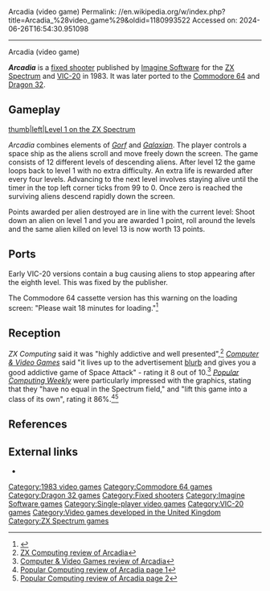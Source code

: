 Arcadia (video game)
Permalink: //en.wikipedia.org/w/index.php?title=Arcadia_%28video_game%29&oldid=1180993522
Accessed on: 2024-06-26T16:54:30.951098



------
Arcadia (video game)
{{Short description|1983 video game}}
{{Infobox video game
|title= Arcadia
| image= Arcadia cassette inlay.jpg
|caption= Spectrum cassette inlay
|designer= David H. Lawson
|publisher= [[Imagine Software]]
|series=
|engine=
|released= 1983
|genre= [[Fixed shooter]]
|modes= [[Single-player video game|Single-player]]
|platforms= [[VIC-20]], [[ZX Spectrum]], [[Commodore 64]],<ref>[ftp://ftp.worldofspectrum.org/pub/sinclair/games-adverts/a/Arcadia.jpg Spectrum & Vic20 bestseller now on Commodore 64]{{dead link|date=October 2016|bot=InternetArchiveBot |fix-attempted=yes }}</ref> [[Dragon 32]]<ref>{{Cite web | url=http://www.dragon32universe.info/profs/dragon/cats/imagine.html | title=Dragon 32 Games by - Provided by Dragon 32 Universe}}</ref>
}}

'''''Arcadia''''' is a [[fixed shooter]] published by [[Imagine Software]] for the [[ZX Spectrum]] and [[VIC-20]] in 1983. It was later ported to the  [[Commodore 64]] and [[Dragon 32]].

==Gameplay==
[[image:Zx arcadia screenshot.png|thumb|left|Level 1 on the ZX Spectrum]]

''Arcadia'' combines elements of ''[[Gorf]]'' and ''[[Galaxian]]''. The player controls a space ship as the aliens scroll and move freely down the screen. The game consists of 12 different levels of descending aliens. After level 12 the game loops back to level 1 with no extra difficulty. An extra life is rewarded after every four levels. Advancing to the next level involves staying alive until the timer in the top left corner ticks from 99 to 0. Once zero is reached the surviving aliens descend rapidly down the screen.

Points awarded per alien destroyed are in line with the current level: Shoot down an alien on level 1 and you are awarded 1 point, roll around the levels and the same alien killed on level 13 is now worth 13 points.

==Ports==
Early VIC-20 versions contain a bug causing aliens to stop appearing after the eighth level. This was fixed by the publisher.{{Citation needed|date=January 2019}}

The Commodore 64 cassette version has this warning on the loading screen: "Please wait 18 minutes for loading."<ref>{{cite tweet|number=901874672396115968|user=Commodore_lives|title=ZZzzzzz...  ZZzzzz...<!-- full text of tweet that Twitter returned to the bot (excluding links) added by TweetCiteBot. This may be better truncated or may need expanding (TW limits responses to 140 characters) or case changes. --> |date=27 August 2017}}</ref>

==Reception==
''ZX Computing'' said it was "highly addictive and well presented",<ref>[http://www.worldofspectrum.org/showmag.cgi?mag=ZXComputing/Issue8304/Pages/ZXComputing830400115.jpg ZX Computing review of Arcadia]</ref> ''[[Computer & Video Games]]'' said "it lives up to the advertisement [[blurb]] and gives you a good addictive game of Space Attack" - rating it 8 out of 10.<ref>[http://www.worldofspectrum.org/showmag.cgi?mag=C+VG/Issue017/Supplement/CVG017Supplement08.jpg Computer & Video Games review of Arcadia]</ref>  ''[[Popular Computing Weekly]]'' were particularly impressed with the graphics, stating that they "have no equal in the Spectrum field," and "lift this game into a class of its own", rating it 86%.<ref>[http://www.worldofspectrum.org/showmag.cgi?mag=PopularComputingWeekly/Issue830303/Pages/PopularComputingWeekly83030300013.jpg Popular Computing review of Arcadia page 1]</ref><ref>[http://www.worldofspectrum.org/showmag.cgi?mag=PopularComputingWeekly/Issue830303/Pages/PopularComputingWeekly83030300014.jpg Popular Computing review of Arcadia page 2]</ref>

==References==
{{reflist}}

== External links ==
*{{WoS_game|id=0000237|name=Arcadia}}

[[Category:1983 video games]]
[[Category:Commodore 64 games]]
[[Category:Dragon 32 games]]
[[Category:Fixed shooters]]
[[Category:Imagine Software games]]
[[Category:Single-player video games]]
[[Category:VIC-20 games]]
[[Category:Video games developed in the United Kingdom]]
[[Category:ZX Spectrum games]]
